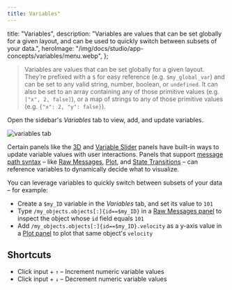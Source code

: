 ```yaml
---
title: Variables"
---
```


  title: "Variables",
  description:
    "Variables are values that can be set globally for a given layout, and can be used to quickly switch between subsets of your data.",
  heroImage: "/img/docs/studio/app-concepts/variables/menu.webp",
};

> Variables are values that can be set globally for a given layout. They’re prefixed with a `$` for easy reference (e.g. `$my_global_var`) and can be set to any valid string, number, boolean, or `undefined`. It can also be set to an array containing any of those primitive values (e.g. `["x", 2, false]`), or a map of strings to any of those primitive values (e.g. `{"x": 2, "y": false}`).

Open the sidebar's _Variables_ tab to view, add, and update variables.

![variables tab](/img/docs/studio/app-concepts/variables/tab.webp)

Certain panels like the [3D](/docs/studio/panels/3d) and [Variable Slider](/docs/studio/panels/variable-slider) panels have built-in ways to update variable values with user interactions. Panels that support [message path syntax](/docs/studio/app-concepts/message-path-syntax) – like [Raw Messages](/docs/studio/panels/raw-messages), [Plot](/docs/studio/panels/plot), and [State Transitions](/docs/studio/panels/state-transitions) – can reference variables to dynamically decide what to visualize.

You can leverage variables to quickly switch between subsets of your data – for example:

- Create a `$my_ID` variable in the _Variables_ tab, and set its value to `101`
- Type `/my_objects.objects[:]{id==$my_ID}` in a [Raw Messages panel](/docs/studio/panels/raw-messages) to inspect the object whose `id` field equals `101`
- Add `/my_objects.objects[:]{id==$my_ID}.velocity` as a y-axis value in a [Plot panel](/docs/studio/panels/plot) to plot that same object's `velocity`

## Shortcuts

- Click input + `↑` – Increment numeric variable values
- Click input + `↓` – Decrement numeric variable values
